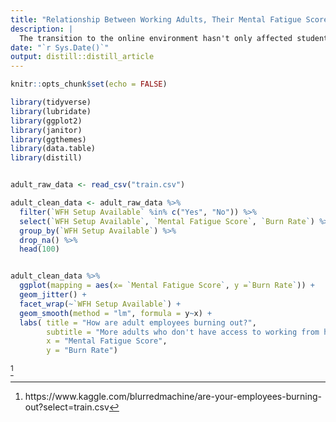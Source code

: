 ```yaml
---
title: "Relationship Between Working Adults, Their Mental Fatigue Score, and Burn Rate"
description: |
  The transition to the online environment hasn't only affected students, but also adults as well. Data on a sample of 100 adult employees was taken and analyzed. From the variables taken from the experiment, I chose to compare if they could work from home, each of their mental fatigue score, and their burn rate from working. From the graph below, we can conclude that adults that don't have access working from home tend to have more of a burn rate with roughly the same mental fatigue score.
date: "`r Sys.Date()`"
output: distill::distill_article
---
```


```r
knitr::opts_chunk$set(echo = FALSE)

library(tidyverse)
library(lubridate)
library(ggplot2)
library(janitor)
library(ggthemes)
library(data.table)
library(distill)


adult_raw_data <- read_csv("train.csv")
```

```r


adult_clean_data <- adult_raw_data %>%
  filter(`WFH Setup Available` %in% c("Yes", "No")) %>%
  select(`WFH Setup Available`, `Mental Fatigue Score`, `Burn Rate`) %>%
  group_by(`WFH Setup Available`) %>%
  drop_na() %>%
  head(100)


adult_clean_data %>%
  ggplot(mapping = aes(x= `Mental Fatigue Score`, y =`Burn Rate`)) +
  geom_jitter() +
  facet_wrap(~`WFH Setup Available`) +
  geom_smooth(method = "lm", formula = y~x) +
  labs( title = "How are adult employees burning out?",
        subtitle = "More adults who don't have access to working from home are buring out faster than adults who do",
        x = "Mental Fatigue Score",
        y = "Burn Rate")

```


^[https://www.kaggle.com/blurredmachine/are-your-employees-burning-out?select=train.csv]



